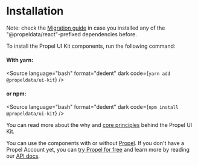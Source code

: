 
<Meta title="Getting started/Installation" />

# Installation

Note: check the [Migration guide]() in case you installed any of the "@propeldata/react"-prefixed dependencies before.

To install the Propel UI Kit components, run the following command:

#### With yarn:

<Source
  language="bash"
  format="dedent"
  dark
  code={`
    yarn add @propeldata/ui-kit
  `}
/>

#### or npm:

<Source
  language="bash"
  format="dedent"
  dark
  code={`
    npm install @propeldata/ui-kit
  `}
/>

You can read more about the why and [core principles]() behind the Propel UI Kit.

You can use the components with or without [Propel](). If you don't have a Propel Account yet, you can [try Propel for free]() and learn more by reading our [API docs]().

